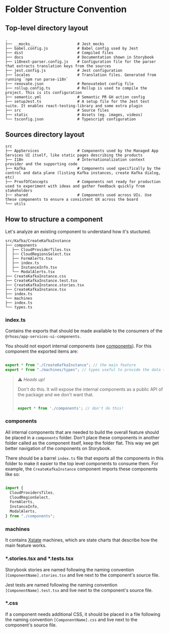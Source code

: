 
<Meta title="Folder Structure Convention" />

# Folder Structure Convention

## Top-level directory layout

    .
    ├── __mocks__                   # Jest mocks
    ├── babel.config.js             # Babel config used by Jest
    ├── dist                        # Compiled files
    ├── docs                        # Documentation shown in Storybook
    ├── i18next-parser.config.js    # Configuration file for the parser that extracts translation keys from the sources
    ├── jest.config.js              # Jest configuration
    ├── locales                     # Translation files. Generated from running `npm run parse-i18n`
    ├── renovate.json               # Renovatebot config file
    ├── rollup.config.ts            # Rollup is used to compile the project. This is its configuration
    ├── semantic.yml                # Semantic PR GH action config
    ├── setupJest.ts                # A setup file for the Jest test suite. It enables react-testing-library and some extra plugin
    ├── src                         # Source files
    ├── static                      # Assets (eg. images, videos)
    └── tsconfig.json               # Typescript configuration

## Sources directory layout

    src
    ├── AppServices                 # Components used by the Managed App Services UI itself, like static pages describing the products
    ├── I18n                        # Internationalization context provider and the supporting code
    ├── Kafka                       # Components used specifically by the control and data plane (listing Kafka instances, create Kafka dialog, etc)
    ├── ProofOfConcepts             # Components not ready for production used to experiment with ideas and gather feedback quickly from stakeholders
    ├── shared                      # Components used across UIs. Use these components to ensure a consistent UX across the board
    └── utils

## How to structure a component

Let's analyze an existing component to understand how it's stuctured.

    src/Kafka/CreateKafkaInstance
    ├── components
    │  ├── CloudProviderTiles.tsx
    │  ├── CloudRegionsSelect.tsx
    │  ├── FormAlerts.tsx
    │  ├── index.ts
    │  ├── InstanceInfo.tsx
    │  └── ModalAlerts.tsx
    ├── CreateKafkaInstance.css
    ├── CreateKafkaInstance.test.tsx
    ├── CreateKafkaInstance.stories.tsx
    ├── CreateKafkaInstance.tsx
    ├── index.ts
    └── machines
    ├── index.ts
    └── types.ts

### index.ts

Contains the exports that should be made available to the consumers of the `@rhoas/app-services-ui-components`.

You should not export internal components (see [components](#components)). For this component the exported items are:

```typescript

export * from "./CreateKafkaInstance"; // the main feature
export * from "./machines/types"; // types useful to provide the data to the main feature

```

> ⚠️ *Heads up!*
>
> Don't do this. It will expose the internal components as a public API of the package and we don't want that.
>
> ```typescript
>
> export * from './components'; // don't do this!
>
> ````

### components

All internal components that are needed to build the overall feature should be placed in a `components` folder.
Don't place these components in another folder called as the component itself, keep the folder flat. This way we
get better navigation of the components on Storybook.

There should be a barrel `index.ts` file that exports all the components in this folder to make it easier to the top level
components to consume them. For example, the `CreateKafkaInstance` component imports these components like so:

```typescript

import {
  CloudProvidersTiles,
  CloudRegionSelect,
  FormAlerts,
  InstanceInfo,
  ModalAlerts,
} from "./components";

```

### machines

It contains [Xstate](https://xstate.js.org/) machines, which are state charts that describe how the main feature works.

### *.stories.tsx and *.tests.tsx

Storybook stories are named following the naming convention `[ComponentName].stories.tsx` and live next to the component's
source file.

Jest tests are named following the naming convention `[ComponentName].test.tsx` and live next to the component's
source file.

### *.css

If a component needs additional CSS, it should be placed in a file following the naming convention `[ComponentName].css`
and live next to the component's source file.